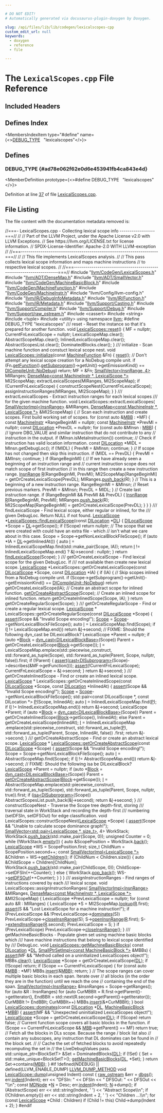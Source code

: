 ```yaml
---

# DO NOT EDIT!
# Automatically generated via docusaurus-plugin-doxygen by Doxygen.

slug: /api/files/lib/lib/codegen/lexicalscopes-cpp
custom_edit_url: null
keywords:
  - doxygen
  - reference
  - file

---
```





# The `LexicalScopes.cpp` File Reference

<DoxygenPage pluginConfig={pluginConfig}>



## Included Headers

<IncludesList>
<IncludesListItem
  filePath="llvm/CodeGen/LexicalScopes.h"
  permalink="/docs/api/files/include/include/llvm/include/llvm/codegen/lexicalscopes-h"
  isLocal="true" />
<IncludesListItem
  filePath="llvm/ADT/DenseMap.h"
  permalink="/docs/api/files/include/include/llvm/include/llvm/adt/densemap-h"
  isLocal="true" />
<IncludesListItem
  filePath="llvm/ADT/SmallVector.h"
  permalink="/docs/api/files/include/include/llvm/include/llvm/adt/smallvector-h"
  isLocal="true" />
<IncludesListItem
  filePath="llvm/CodeGen/MachineBasicBlock.h"
  permalink="/docs/api/files/include/include/llvm/include/llvm/codegen/machinebasicblock-h"
  isLocal="true" />
<IncludesListItem
  filePath="llvm/CodeGen/MachineFunction.h"
  permalink="/docs/api/files/include/include/llvm/include/llvm/codegen/machinefunction-h"
  isLocal="true" />
<IncludesListItem
  filePath="llvm/CodeGen/MachineInstr.h"
  permalink="/docs/api/files/include/include/llvm/include/llvm/codegen/machineinstr-h"
  isLocal="true" />
<IncludesListItem
  filePath="llvm/Config/llvm-config.h"
  permalink=""
  isLocal="true" />
<IncludesListItem
  filePath="llvm/IR/DebugInfoMetadata.h"
  permalink="/docs/api/files/include/include/llvm/include/llvm/ir/debuginfometadata-h"
  isLocal="true" />
<IncludesListItem
  filePath="llvm/IR/Function.h"
  permalink="/docs/api/files/include/include/llvm/include/llvm/ir/function-h"
  isLocal="true" />
<IncludesListItem
  filePath="llvm/IR/Metadata.h"
  permalink="/docs/api/files/include/include/llvm/include/llvm/ir/metadata-h"
  isLocal="true" />
<IncludesListItem
  filePath="llvm/Support/Casting.h"
  permalink="/docs/api/files/include/include/llvm/include/llvm/support/casting-h"
  isLocal="true" />
<IncludesListItem
  filePath="llvm/Support/Compiler.h"
  permalink="/docs/api/files/include/include/llvm/include/llvm/support/compiler-h"
  isLocal="true" />
<IncludesListItem
  filePath="llvm/Support/Debug.h"
  permalink="/docs/api/files/include/include/llvm/include/llvm/support/debug-h"
  isLocal="true" />
<IncludesListItem
  filePath="llvm/Support/raw_ostream.h"
  permalink="/docs/api/files/include/include/llvm/include/llvm/support/raw-ostream-h"
  isLocal="true" />
<IncludesListItem
  filePath="cassert"
  permalink=""
  isLocal="false" />
<IncludesListItem
  filePath="string"
  permalink=""
  isLocal="false" />
<IncludesListItem
  filePath="tuple"
  permalink=""
  isLocal="false" />
<IncludesListItem
  filePath="utility"
  permalink=""
  isLocal="false" />
</IncludesList>

## Defines Index

<MembersIndex>

<MembersIndexItem
  type="#define"
  name={<><a href="#ad78e062f62e0d6e453941fb4ca843e4d">DEBUG&#95;TYPE</a>&nbsp;&nbsp;&nbsp;&quot;lexicalscopes&quot;</>}>
</MembersIndexItem>

</MembersIndex>


<SectionDefinition>

## Defines

### DEBUG&#95;TYPE {#ad78e062f62e0d6e453941fb4ca843e4d}

<MemberDefinition
  prototype={<>#define DEBUG&#95;TYPE&nbsp;&nbsp;&nbsp;&quot;lexicalscopes&quot;</>}>

Definition at line <a href="#l00037">37</a> of file <a href="/docs/api/files/lib/lib/codegen/lexicalscopes-cpp">LexicalScopes.cpp</a>.
</MemberDefinition>

</SectionDefinition>

## File Listing

The file content with the documentation metadata removed is:

<ProgramListing>

<Link id="l00001" /><CodeLine lineNumber="1"><Highlight kind="comment">//===- LexicalScopes.cpp - Collecting lexical scope info ------------------===//</Highlight><Highlight kind="normal"></Highlight></CodeLine>
<Link id="l00002" /><CodeLine lineNumber="2"><Highlight kind="normal"></Highlight><Highlight kind="comment">//</Highlight><Highlight kind="normal"></Highlight></CodeLine>
<Link id="l00003" /><CodeLine lineNumber="3"><Highlight kind="normal"></Highlight><Highlight kind="comment">// Part of the LLVM Project, under the Apache License v2.0 with LLVM Exceptions.</Highlight><Highlight kind="normal"></Highlight></CodeLine>
<Link id="l00004" /><CodeLine lineNumber="4"><Highlight kind="normal"></Highlight><Highlight kind="comment">// See https://llvm.org/LICENSE.txt for license information.</Highlight><Highlight kind="normal"></Highlight></CodeLine>
<Link id="l00005" /><CodeLine lineNumber="5"><Highlight kind="normal"></Highlight><Highlight kind="comment">// SPDX-License-Identifier: Apache-2.0 WITH LLVM-exception</Highlight><Highlight kind="normal"></Highlight></CodeLine>
<Link id="l00006" /><CodeLine lineNumber="6"><Highlight kind="normal"></Highlight><Highlight kind="comment">//</Highlight><Highlight kind="normal"></Highlight></CodeLine>
<Link id="l00007" /><CodeLine lineNumber="7"><Highlight kind="normal"></Highlight><Highlight kind="comment">//===----------------------------------------------------------------------===//</Highlight><Highlight kind="normal"></Highlight></CodeLine>
<Link id="l00008" /><CodeLine lineNumber="8"><Highlight kind="normal"></Highlight><Highlight kind="comment">//</Highlight><Highlight kind="normal"></Highlight></CodeLine>
<Link id="l00009" /><CodeLine lineNumber="9"><Highlight kind="normal"></Highlight><Highlight kind="comment">// This file implements LexicalScopes analysis.</Highlight><Highlight kind="normal"></Highlight></CodeLine>
<Link id="l00010" /><CodeLine lineNumber="10"><Highlight kind="normal"></Highlight><Highlight kind="comment">//</Highlight><Highlight kind="normal"></Highlight></CodeLine>
<Link id="l00011" /><CodeLine lineNumber="11"><Highlight kind="normal"></Highlight><Highlight kind="comment">// This pass collects lexical scope information and maps machine instructions</Highlight><Highlight kind="normal"></Highlight></CodeLine>
<Link id="l00012" /><CodeLine lineNumber="12"><Highlight kind="normal"></Highlight><Highlight kind="comment">// to respective lexical scopes.</Highlight><Highlight kind="normal"></Highlight></CodeLine>
<Link id="l00013" /><CodeLine lineNumber="13"><Highlight kind="normal"></Highlight><Highlight kind="comment">//</Highlight><Highlight kind="normal"></Highlight></CodeLine>
<Link id="l00014" /><CodeLine lineNumber="14"><Highlight kind="normal"></Highlight><Highlight kind="comment">//===----------------------------------------------------------------------===//</Highlight><Highlight kind="normal"></Highlight></CodeLine>
<Link id="l00015" /><CodeLine lineNumber="15"><Highlight kind="normal"></Highlight></CodeLine>
<Link id="l00016" /><CodeLine lineNumber="16"><Highlight kind="normal"></Highlight><Highlight kind="preprocessor">#include &quot;<a href="/docs/api/files/include/include/llvm/include/llvm/codegen/lexicalscopes-h">llvm/CodeGen/LexicalScopes.h</a>&quot;</Highlight><Highlight kind="normal"></Highlight></CodeLine>
<Link id="l00017" /><CodeLine lineNumber="17"><Highlight kind="normal"></Highlight><Highlight kind="preprocessor">#include &quot;<a href="/docs/api/files/include/include/llvm/include/llvm/adt/densemap-h">llvm/ADT/DenseMap.h</a>&quot;</Highlight><Highlight kind="normal"></Highlight></CodeLine>
<Link id="l00018" /><CodeLine lineNumber="18"><Highlight kind="normal"></Highlight><Highlight kind="preprocessor">#include &quot;<a href="/docs/api/files/include/include/llvm/include/llvm/adt/smallvector-h">llvm/ADT/SmallVector.h</a>&quot;</Highlight><Highlight kind="normal"></Highlight></CodeLine>
<Link id="l00019" /><CodeLine lineNumber="19"><Highlight kind="normal"></Highlight><Highlight kind="preprocessor">#include &quot;<a href="/docs/api/files/include/include/llvm/include/llvm/codegen/machinebasicblock-h">llvm/CodeGen/MachineBasicBlock.h</a>&quot;</Highlight><Highlight kind="normal"></Highlight></CodeLine>
<Link id="l00020" /><CodeLine lineNumber="20"><Highlight kind="normal"></Highlight><Highlight kind="preprocessor">#include &quot;<a href="/docs/api/files/include/include/llvm/include/llvm/codegen/machinefunction-h">llvm/CodeGen/MachineFunction.h</a>&quot;</Highlight><Highlight kind="normal"></Highlight></CodeLine>
<Link id="l00021" /><CodeLine lineNumber="21"><Highlight kind="normal"></Highlight><Highlight kind="preprocessor">#include &quot;<a href="/docs/api/files/include/include/llvm/include/llvm/codegen/machineinstr-h">llvm/CodeGen/MachineInstr.h</a>&quot;</Highlight><Highlight kind="normal"></Highlight></CodeLine>
<Link id="l00022" /><CodeLine lineNumber="22"><Highlight kind="normal"></Highlight><Highlight kind="preprocessor">#include &quot;llvm/Config/llvm-config.h&quot;</Highlight><Highlight kind="normal"></Highlight></CodeLine>
<Link id="l00023" /><CodeLine lineNumber="23"><Highlight kind="normal"></Highlight><Highlight kind="preprocessor">#include &quot;<a href="/docs/api/files/include/include/llvm/include/llvm/ir/debuginfometadata-h">llvm/IR/DebugInfoMetadata.h</a>&quot;</Highlight><Highlight kind="normal"></Highlight></CodeLine>
<Link id="l00024" /><CodeLine lineNumber="24"><Highlight kind="normal"></Highlight><Highlight kind="preprocessor">#include &quot;<a href="/docs/api/files/include/include/llvm/include/llvm/ir/function-h">llvm/IR/Function.h</a>&quot;</Highlight><Highlight kind="normal"></Highlight></CodeLine>
<Link id="l00025" /><CodeLine lineNumber="25"><Highlight kind="normal"></Highlight><Highlight kind="preprocessor">#include &quot;<a href="/docs/api/files/include/include/llvm/include/llvm/ir/metadata-h">llvm/IR/Metadata.h</a>&quot;</Highlight><Highlight kind="normal"></Highlight></CodeLine>
<Link id="l00026" /><CodeLine lineNumber="26"><Highlight kind="normal"></Highlight><Highlight kind="preprocessor">#include &quot;<a href="/docs/api/files/include/include/llvm/include/llvm/support/casting-h">llvm/Support/Casting.h</a>&quot;</Highlight><Highlight kind="normal"></Highlight></CodeLine>
<Link id="l00027" /><CodeLine lineNumber="27"><Highlight kind="normal"></Highlight><Highlight kind="preprocessor">#include &quot;<a href="/docs/api/files/include/include/llvm/include/llvm/support/compiler-h">llvm/Support/Compiler.h</a>&quot;</Highlight><Highlight kind="normal"></Highlight></CodeLine>
<Link id="l00028" /><CodeLine lineNumber="28"><Highlight kind="normal"></Highlight><Highlight kind="preprocessor">#include &quot;<a href="/docs/api/files/include/include/llvm/include/llvm/support/debug-h">llvm/Support/Debug.h</a>&quot;</Highlight><Highlight kind="normal"></Highlight></CodeLine>
<Link id="l00029" /><CodeLine lineNumber="29"><Highlight kind="normal"></Highlight><Highlight kind="preprocessor">#include &quot;<a href="/docs/api/files/include/include/llvm/include/llvm/support/raw-ostream-h">llvm/Support/raw&#95;ostream.h</a>&quot;</Highlight><Highlight kind="normal"></Highlight></CodeLine>
<Link id="l00030" /><CodeLine lineNumber="30"><Highlight kind="normal"></Highlight><Highlight kind="preprocessor">#include &lt;cassert&gt;</Highlight><Highlight kind="normal"></Highlight></CodeLine>
<Link id="l00031" /><CodeLine lineNumber="31"><Highlight kind="normal"></Highlight><Highlight kind="preprocessor">#include &lt;string&gt;</Highlight><Highlight kind="normal"></Highlight></CodeLine>
<Link id="l00032" /><CodeLine lineNumber="32"><Highlight kind="normal"></Highlight><Highlight kind="preprocessor">#include &lt;tuple&gt;</Highlight><Highlight kind="normal"></Highlight></CodeLine>
<Link id="l00033" /><CodeLine lineNumber="33"><Highlight kind="normal"></Highlight><Highlight kind="preprocessor">#include &lt;utility&gt;</Highlight><Highlight kind="normal"></Highlight></CodeLine>
<Link id="l00034" /><CodeLine lineNumber="34"><Highlight kind="normal"></Highlight></CodeLine>
<Link id="l00035" /><CodeLine lineNumber="35"><Highlight kind="normal"></Highlight><Highlight kind="keyword">using namespace </Highlight><Highlight kind="normal"><a href="/docs/api/namespaces/llvm">llvm</a>;</Highlight></CodeLine>
<Link id="l00036" /><CodeLine lineNumber="36"><Highlight kind="normal"></Highlight></CodeLine>
<Link id="l00037" /><CodeLine lineNumber="37" lineLink="#ad78e062f62e0d6e453941fb4ca843e4d"><Highlight kind="normal"></Highlight><Highlight kind="preprocessor">#define DEBUG&#95;TYPE &quot;lexicalscopes&quot;</Highlight><Highlight kind="normal"></Highlight></CodeLine>
<Link id="l00038" /><CodeLine lineNumber="38"><Highlight kind="normal"></Highlight><Highlight kind="comment"></Highlight></CodeLine>
<Link id="l00039" /><CodeLine lineNumber="39"><Highlight kind="comment">/// reset - Reset the instance so that it&#39;s prepared for another function.</Highlight><Highlight kind="normal"></Highlight></CodeLine>
<Link id="l00040" /><CodeLine lineNumber="40" lineLink="/docs/api/classes/llvm/lexicalscopes/#a1decd7f30d5c97d10091c1991911d577"><Highlight kind="normal"></Highlight><Highlight kind="keywordtype">void</Highlight><Highlight kind="normal"> <a href="/docs/api/classes/llvm/lexicalscopes/#a1decd7f30d5c97d10091c1991911d577">LexicalScopes::reset</a>() &#123;</Highlight></CodeLine>
<Link id="l00041" /><CodeLine lineNumber="41"><Highlight kind="normal">  MF = </Highlight><Highlight kind="keyword">nullptr</Highlight><Highlight kind="normal">;</Highlight></CodeLine>
<Link id="l00042" /><CodeLine lineNumber="42"><Highlight kind="normal">  CurrentFnLexicalScope = </Highlight><Highlight kind="keyword">nullptr</Highlight><Highlight kind="normal">;</Highlight></CodeLine>
<Link id="l00043" /><CodeLine lineNumber="43"><Highlight kind="normal">  LexicalScopeMap.clear();</Highlight></CodeLine>
<Link id="l00044" /><CodeLine lineNumber="44"><Highlight kind="normal">  AbstractScopeMap.clear();</Highlight></CodeLine>
<Link id="l00045" /><CodeLine lineNumber="45"><Highlight kind="normal">  InlinedLexicalScopeMap.clear();</Highlight></CodeLine>
<Link id="l00046" /><CodeLine lineNumber="46"><Highlight kind="normal">  AbstractScopesList.clear();</Highlight></CodeLine>
<Link id="l00047" /><CodeLine lineNumber="47"><Highlight kind="normal">  DominatedBlocks.clear();</Highlight></CodeLine>
<Link id="l00048" /><CodeLine lineNumber="48"><Highlight kind="normal">&#125;</Highlight></CodeLine>
<Link id="l00049" /><CodeLine lineNumber="49"><Highlight kind="normal"></Highlight><Highlight kind="comment"></Highlight></CodeLine>
<Link id="l00050" /><CodeLine lineNumber="50"><Highlight kind="comment">/// initialize - Scan machine function and constuct lexical scope nest.</Highlight><Highlight kind="normal"></Highlight></CodeLine>
<Link id="l00051" /><CodeLine lineNumber="51" lineLink="/docs/api/classes/llvm/lexicalscopes/#a3134ce614dc1b5fc41522648d24ff7cb"><Highlight kind="normal"></Highlight><Highlight kind="keywordtype">void</Highlight><Highlight kind="normal"> <a href="/docs/api/classes/llvm/lexicalscopes/#a3134ce614dc1b5fc41522648d24ff7cb">LexicalScopes::initialize</a>(</Highlight><Highlight kind="keyword">const</Highlight><Highlight kind="normal"> <a href="/docs/api/classes/llvm/machinefunction">MachineFunction</a> &amp;Fn) &#123;</Highlight></CodeLine>
<Link id="l00052" /><CodeLine lineNumber="52"><Highlight kind="normal">  <a href="/docs/api/classes/llvm/lexicalscopes/#a1decd7f30d5c97d10091c1991911d577">reset</a>();</Highlight></CodeLine>
<Link id="l00053" /><CodeLine lineNumber="53"><Highlight kind="normal">  </Highlight><Highlight kind="comment">// Don&#39;t attempt any lexical scope creation for a NoDebug compile unit.</Highlight><Highlight kind="normal"></Highlight></CodeLine>
<Link id="l00054" /><CodeLine lineNumber="54"><Highlight kind="normal">  </Highlight><Highlight kind="keywordflow">if</Highlight><Highlight kind="normal"> (Fn.<a href="/docs/api/classes/llvm/machinefunction/#a977ddce262de45c645be23d951066351">getFunction</a>().<a href="/docs/api/classes/llvm/function/#a4d834f9897d15e3a6349063b5d637cd8">getSubprogram</a>()-&gt;getUnit()-&gt;getEmissionKind() ==</Highlight></CodeLine>
<Link id="l00055" /><CodeLine lineNumber="55"><Highlight kind="normal">      <a href="/docs/api/classes/llvm/dicompileunit/#abbc2b566b9aa870d5b7131017b7ba66dadb74da0a389a2704e8e01c66ace2913e">DICompileUnit::NoDebug</a>)</Highlight></CodeLine>
<Link id="l00056" /><CodeLine lineNumber="56"><Highlight kind="normal">    </Highlight><Highlight kind="keywordflow">return</Highlight><Highlight kind="normal">;</Highlight></CodeLine>
<Link id="l00057" /><CodeLine lineNumber="57"><Highlight kind="normal">  MF = &amp;Fn;</Highlight></CodeLine>
<Link id="l00058" /><CodeLine lineNumber="58"><Highlight kind="normal">  <a href="/docs/api/classes/llvm/smallvector">SmallVector&lt;InsnRange, 4&gt;</a> MIRanges;</Highlight></CodeLine>
<Link id="l00059" /><CodeLine lineNumber="59"><Highlight kind="normal">  <a href="/docs/api/classes/llvm/densemap">DenseMap&lt;const MachineInstr &#42;, LexicalScope &#42;&gt;</a> MI2ScopeMap;</Highlight></CodeLine>
<Link id="l00060" /><CodeLine lineNumber="60"><Highlight kind="normal">  extractLexicalScopes(MIRanges, MI2ScopeMap);</Highlight></CodeLine>
<Link id="l00061" /><CodeLine lineNumber="61"><Highlight kind="normal">  </Highlight><Highlight kind="keywordflow">if</Highlight><Highlight kind="normal"> (CurrentFnLexicalScope) &#123;</Highlight></CodeLine>
<Link id="l00062" /><CodeLine lineNumber="62"><Highlight kind="normal">    constructScopeNest(CurrentFnLexicalScope);</Highlight></CodeLine>
<Link id="l00063" /><CodeLine lineNumber="63"><Highlight kind="normal">    assignInstructionRanges(MIRanges, MI2ScopeMap);</Highlight></CodeLine>
<Link id="l00064" /><CodeLine lineNumber="64"><Highlight kind="normal">  &#125;</Highlight></CodeLine>
<Link id="l00065" /><CodeLine lineNumber="65"><Highlight kind="normal">&#125;</Highlight></CodeLine>
<Link id="l00066" /><CodeLine lineNumber="66"><Highlight kind="normal"></Highlight><Highlight kind="comment"></Highlight></CodeLine>
<Link id="l00067" /><CodeLine lineNumber="67"><Highlight kind="comment">/// extractLexicalScopes - Extract instruction ranges for each lexical scopes</Highlight></CodeLine>
<Link id="l00068" /><CodeLine lineNumber="68"><Highlight kind="comment">/// for the given machine function.</Highlight><Highlight kind="normal"></Highlight></CodeLine>
<Link id="l00069" /><CodeLine lineNumber="69"><Highlight kind="normal"></Highlight><Highlight kind="keywordtype">void</Highlight><Highlight kind="normal"> LexicalScopes::extractLexicalScopes(</Highlight></CodeLine>
<Link id="l00070" /><CodeLine lineNumber="70"><Highlight kind="normal">    <a href="/docs/api/classes/llvm/smallvectorimpl">SmallVectorImpl&lt;InsnRange&gt;</a> &amp;MIRanges,</Highlight></CodeLine>
<Link id="l00071" /><CodeLine lineNumber="71"><Highlight kind="normal">    <a href="/docs/api/classes/llvm/densemap">DenseMap&lt;const MachineInstr &#42;, LexicalScope &#42;&gt;</a> &amp;MI2ScopeMap) &#123;</Highlight></CodeLine>
<Link id="l00072" /><CodeLine lineNumber="72"><Highlight kind="normal">  </Highlight><Highlight kind="comment">// Scan each instruction and create scopes. First build working set of scopes.</Highlight><Highlight kind="normal"></Highlight></CodeLine>
<Link id="l00073" /><CodeLine lineNumber="73"><Highlight kind="normal">  </Highlight><Highlight kind="keywordflow">for</Highlight><Highlight kind="normal"> (</Highlight><Highlight kind="keyword">const</Highlight><Highlight kind="normal"> </Highlight><Highlight kind="keyword">auto</Highlight><Highlight kind="normal"> &amp;<a href="/docs/api/files/lib/lib/target/lib/target/arm/armslshardening-cpp/#a5958512eae2979bd2eb383977996a600">MBB</a> : &#42;MF) &#123;</Highlight></CodeLine>
<Link id="l00074" /><CodeLine lineNumber="74"><Highlight kind="normal">    </Highlight><Highlight kind="keyword">const</Highlight><Highlight kind="normal"> <a href="/docs/api/classes/llvm/machineinstr">MachineInstr</a> &#42;RangeBeginMI = </Highlight><Highlight kind="keyword">nullptr</Highlight><Highlight kind="normal">;</Highlight></CodeLine>
<Link id="l00075" /><CodeLine lineNumber="75"><Highlight kind="normal">    </Highlight><Highlight kind="keyword">const</Highlight><Highlight kind="normal"> <a href="/docs/api/classes/llvm/machineinstr">MachineInstr</a> &#42;PrevMI = </Highlight><Highlight kind="keyword">nullptr</Highlight><Highlight kind="normal">;</Highlight></CodeLine>
<Link id="l00076" /><CodeLine lineNumber="76"><Highlight kind="normal">    </Highlight><Highlight kind="keyword">const</Highlight><Highlight kind="normal"> <a href="/docs/api/classes/llvm/dilocation">DILocation</a> &#42;PrevDL = </Highlight><Highlight kind="keyword">nullptr</Highlight><Highlight kind="normal">;</Highlight></CodeLine>
<Link id="l00077" /><CodeLine lineNumber="77"><Highlight kind="normal">    </Highlight><Highlight kind="keywordflow">for</Highlight><Highlight kind="normal"> (</Highlight><Highlight kind="keyword">const</Highlight><Highlight kind="normal"> </Highlight><Highlight kind="keyword">auto</Highlight><Highlight kind="normal"> &amp;MInsn : <a href="/docs/api/files/lib/lib/target/lib/target/arm/armslshardening-cpp/#a5958512eae2979bd2eb383977996a600">MBB</a>) &#123;</Highlight></CodeLine>
<Link id="l00078" /><CodeLine lineNumber="78"><Highlight kind="normal">      </Highlight><Highlight kind="comment">// Ignore DBG&#95;VALUE and similar instruction that do not contribute to any</Highlight><Highlight kind="normal"></Highlight></CodeLine>
<Link id="l00079" /><CodeLine lineNumber="79"><Highlight kind="normal">      </Highlight><Highlight kind="comment">// instruction in the output.</Highlight><Highlight kind="normal"></Highlight></CodeLine>
<Link id="l00080" /><CodeLine lineNumber="80"><Highlight kind="normal">      </Highlight><Highlight kind="keywordflow">if</Highlight><Highlight kind="normal"> (MInsn.isMetaInstruction())</Highlight></CodeLine>
<Link id="l00081" /><CodeLine lineNumber="81"><Highlight kind="normal">        </Highlight><Highlight kind="keywordflow">continue</Highlight><Highlight kind="normal">;</Highlight></CodeLine>
<Link id="l00082" /><CodeLine lineNumber="82"><Highlight kind="normal"></Highlight></CodeLine>
<Link id="l00083" /><CodeLine lineNumber="83"><Highlight kind="normal">      </Highlight><Highlight kind="comment">// Check if instruction has valid location information.</Highlight><Highlight kind="normal"></Highlight></CodeLine>
<Link id="l00084" /><CodeLine lineNumber="84"><Highlight kind="normal">      </Highlight><Highlight kind="keyword">const</Highlight><Highlight kind="normal"> <a href="/docs/api/classes/llvm/dilocation">DILocation</a> &#42;MIDL = MInsn.getDebugLoc();</Highlight></CodeLine>
<Link id="l00085" /><CodeLine lineNumber="85"><Highlight kind="normal">      </Highlight><Highlight kind="keywordflow">if</Highlight><Highlight kind="normal"> (!MIDL) &#123;</Highlight></CodeLine>
<Link id="l00086" /><CodeLine lineNumber="86"><Highlight kind="normal">        PrevMI = &amp;MInsn;</Highlight></CodeLine>
<Link id="l00087" /><CodeLine lineNumber="87"><Highlight kind="normal">        </Highlight><Highlight kind="keywordflow">continue</Highlight><Highlight kind="normal">;</Highlight></CodeLine>
<Link id="l00088" /><CodeLine lineNumber="88"><Highlight kind="normal">      &#125;</Highlight></CodeLine>
<Link id="l00089" /><CodeLine lineNumber="89"><Highlight kind="normal"></Highlight></CodeLine>
<Link id="l00090" /><CodeLine lineNumber="90"><Highlight kind="normal">      </Highlight><Highlight kind="comment">// If scope has not changed then skip this instruction.</Highlight><Highlight kind="normal"></Highlight></CodeLine>
<Link id="l00091" /><CodeLine lineNumber="91"><Highlight kind="normal">      </Highlight><Highlight kind="keywordflow">if</Highlight><Highlight kind="normal"> (MIDL == PrevDL) &#123;</Highlight></CodeLine>
<Link id="l00092" /><CodeLine lineNumber="92"><Highlight kind="normal">        PrevMI = &amp;MInsn;</Highlight></CodeLine>
<Link id="l00093" /><CodeLine lineNumber="93"><Highlight kind="normal">        </Highlight><Highlight kind="keywordflow">continue</Highlight><Highlight kind="normal">;</Highlight></CodeLine>
<Link id="l00094" /><CodeLine lineNumber="94"><Highlight kind="normal">      &#125;</Highlight></CodeLine>
<Link id="l00095" /><CodeLine lineNumber="95"><Highlight kind="normal"></Highlight></CodeLine>
<Link id="l00096" /><CodeLine lineNumber="96"><Highlight kind="normal">      </Highlight><Highlight kind="keywordflow">if</Highlight><Highlight kind="normal"> (RangeBeginMI) &#123;</Highlight></CodeLine>
<Link id="l00097" /><CodeLine lineNumber="97"><Highlight kind="normal">        </Highlight><Highlight kind="comment">// If we have already seen a beginning of an instruction range and</Highlight><Highlight kind="normal"></Highlight></CodeLine>
<Link id="l00098" /><CodeLine lineNumber="98"><Highlight kind="normal">        </Highlight><Highlight kind="comment">// current instruction scope does not match scope of first instruction</Highlight><Highlight kind="normal"></Highlight></CodeLine>
<Link id="l00099" /><CodeLine lineNumber="99"><Highlight kind="normal">        </Highlight><Highlight kind="comment">// in this range then create a new instruction range.</Highlight><Highlight kind="normal"></Highlight></CodeLine>
<Link id="l00100" /><CodeLine lineNumber="100"><Highlight kind="normal">        <a href="/docs/api/namespaces/llvm/#a50e4c9f81d1b75e9f5706df4cdb3c489">InsnRange</a> <a href="/docs/api/namespaces/llvm/riscvfencefield/#a147be9e9780c1e33363ea572d4c7b25fa1835091d83e0e052cd1a32c99b2be731">R</a>(RangeBeginMI, PrevMI);</Highlight></CodeLine>
<Link id="l00101" /><CodeLine lineNumber="101"><Highlight kind="normal">        MI2ScopeMap&#91;RangeBeginMI&#93; = getOrCreateLexicalScope(PrevDL);</Highlight></CodeLine>
<Link id="l00102" /><CodeLine lineNumber="102"><Highlight kind="normal">        MIRanges.<a href="/docs/api/classes/llvm/smallvectortemplatebase/#af42bfbc067df27c19ee2fc859df58799">push&#95;back</a>(R);</Highlight></CodeLine>
<Link id="l00103" /><CodeLine lineNumber="103"><Highlight kind="normal">      &#125;</Highlight></CodeLine>
<Link id="l00104" /><CodeLine lineNumber="104"><Highlight kind="normal"></Highlight></CodeLine>
<Link id="l00105" /><CodeLine lineNumber="105"><Highlight kind="normal">      </Highlight><Highlight kind="comment">// This is a beginning of a new instruction range.</Highlight><Highlight kind="normal"></Highlight></CodeLine>
<Link id="l00106" /><CodeLine lineNumber="106"><Highlight kind="normal">      RangeBeginMI = &amp;MInsn;</Highlight></CodeLine>
<Link id="l00107" /><CodeLine lineNumber="107"><Highlight kind="normal"></Highlight></CodeLine>
<Link id="l00108" /><CodeLine lineNumber="108"><Highlight kind="normal">      </Highlight><Highlight kind="comment">// Reset previous markers.</Highlight><Highlight kind="normal"></Highlight></CodeLine>
<Link id="l00109" /><CodeLine lineNumber="109"><Highlight kind="normal">      PrevMI = &amp;MInsn;</Highlight></CodeLine>
<Link id="l00110" /><CodeLine lineNumber="110"><Highlight kind="normal">      PrevDL = MIDL;</Highlight></CodeLine>
<Link id="l00111" /><CodeLine lineNumber="111"><Highlight kind="normal">    &#125;</Highlight></CodeLine>
<Link id="l00112" /><CodeLine lineNumber="112"><Highlight kind="normal"></Highlight></CodeLine>
<Link id="l00113" /><CodeLine lineNumber="113"><Highlight kind="normal">    </Highlight><Highlight kind="comment">// Create last instruction range.</Highlight><Highlight kind="normal"></Highlight></CodeLine>
<Link id="l00114" /><CodeLine lineNumber="114"><Highlight kind="normal">    </Highlight><Highlight kind="keywordflow">if</Highlight><Highlight kind="normal"> (RangeBeginMI &amp;&amp; PrevMI &amp;&amp; PrevDL) &#123;</Highlight></CodeLine>
<Link id="l00115" /><CodeLine lineNumber="115"><Highlight kind="normal">      <a href="/docs/api/namespaces/llvm/#a50e4c9f81d1b75e9f5706df4cdb3c489">InsnRange</a> <a href="/docs/api/namespaces/llvm/riscvfencefield/#a147be9e9780c1e33363ea572d4c7b25fa1835091d83e0e052cd1a32c99b2be731">R</a>(RangeBeginMI, PrevMI);</Highlight></CodeLine>
<Link id="l00116" /><CodeLine lineNumber="116"><Highlight kind="normal">      MIRanges.<a href="/docs/api/classes/llvm/smallvectortemplatebase/#af42bfbc067df27c19ee2fc859df58799">push&#95;back</a>(R);</Highlight></CodeLine>
<Link id="l00117" /><CodeLine lineNumber="117"><Highlight kind="normal">      MI2ScopeMap&#91;RangeBeginMI&#93; = getOrCreateLexicalScope(PrevDL);</Highlight></CodeLine>
<Link id="l00118" /><CodeLine lineNumber="118"><Highlight kind="normal">    &#125;</Highlight></CodeLine>
<Link id="l00119" /><CodeLine lineNumber="119"><Highlight kind="normal">  &#125;</Highlight></CodeLine>
<Link id="l00120" /><CodeLine lineNumber="120"><Highlight kind="normal">&#125;</Highlight></CodeLine>
<Link id="l00121" /><CodeLine lineNumber="121"><Highlight kind="normal"></Highlight><Highlight kind="comment"></Highlight></CodeLine>
<Link id="l00122" /><CodeLine lineNumber="122"><Highlight kind="comment">/// findLexicalScope - Find lexical scope, either regular or inlined, for the</Highlight></CodeLine>
<Link id="l00123" /><CodeLine lineNumber="123"><Highlight kind="comment">/// given DebugLoc. Return NULL if not found.</Highlight><Highlight kind="normal"></Highlight></CodeLine>
<Link id="l00124" /><CodeLine lineNumber="124" lineLink="/docs/api/classes/llvm/lexicalscopes/#a3245044b58379359df4673c0ed9308b0"><Highlight kind="normal"><a href="/docs/api/classes/llvm/lexicalscope">LexicalScope</a> &#42;<a href="/docs/api/classes/llvm/lexicalscopes/#a3245044b58379359df4673c0ed9308b0">LexicalScopes::findLexicalScope</a>(</Highlight><Highlight kind="keyword">const</Highlight><Highlight kind="normal"> <a href="/docs/api/classes/llvm/dilocation">DILocation</a> &#42;<a href="/docs/api/files/lib/lib/target/lib/target/arm/armslshardening-cpp/#ad467c4ab9119043f9b7750ab986be61a">DL</a>) &#123;</Highlight></CodeLine>
<Link id="l00125" /><CodeLine lineNumber="125"><Highlight kind="normal">  <a href="/docs/api/classes/llvm/dilocalscope">DILocalScope</a> &#42;Scope = <a href="/docs/api/files/lib/lib/target/lib/target/arm/armslshardening-cpp/#ad467c4ab9119043f9b7750ab986be61a">DL</a>-&gt;getScope();</Highlight></CodeLine>
<Link id="l00126" /><CodeLine lineNumber="126"><Highlight kind="normal">  </Highlight><Highlight kind="keywordflow">if</Highlight><Highlight kind="normal"> (!Scope)</Highlight></CodeLine>
<Link id="l00127" /><CodeLine lineNumber="127"><Highlight kind="normal">    </Highlight><Highlight kind="keywordflow">return</Highlight><Highlight kind="normal"> </Highlight><Highlight kind="keyword">nullptr</Highlight><Highlight kind="normal">;</Highlight></CodeLine>
<Link id="l00128" /><CodeLine lineNumber="128"><Highlight kind="normal"></Highlight></CodeLine>
<Link id="l00129" /><CodeLine lineNumber="129"><Highlight kind="normal">  </Highlight><Highlight kind="comment">// The scope that we were created with could have an extra file - which</Highlight><Highlight kind="normal"></Highlight></CodeLine>
<Link id="l00130" /><CodeLine lineNumber="130"><Highlight kind="normal">  </Highlight><Highlight kind="comment">// isn&#39;t what we care about in this case.</Highlight><Highlight kind="normal"></Highlight></CodeLine>
<Link id="l00131" /><CodeLine lineNumber="131"><Highlight kind="normal">  Scope = Scope-&gt;getNonLexicalBlockFileScope();</Highlight></CodeLine>
<Link id="l00132" /><CodeLine lineNumber="132"><Highlight kind="normal"></Highlight></CodeLine>
<Link id="l00133" /><CodeLine lineNumber="133"><Highlight kind="normal">  </Highlight><Highlight kind="keywordflow">if</Highlight><Highlight kind="normal"> (</Highlight><Highlight kind="keyword">auto</Highlight><Highlight kind="normal"> &#42;IA = <a href="/docs/api/files/lib/lib/target/lib/target/arm/armslshardening-cpp/#ad467c4ab9119043f9b7750ab986be61a">DL</a>-&gt;getInlinedAt()) &#123;</Highlight></CodeLine>
<Link id="l00134" /><CodeLine lineNumber="134"><Highlight kind="normal">    </Highlight><Highlight kind="keyword">auto</Highlight><Highlight kind="normal"> <a href="/docs/api/files/lib/lib/support/md5-cpp/#ac0eafdc9ee161b71e7af98af736952fd">I</a> = InlinedLexicalScopeMap.find(std::make&#95;pair(Scope, IA));</Highlight></CodeLine>
<Link id="l00135" /><CodeLine lineNumber="135"><Highlight kind="normal">    </Highlight><Highlight kind="keywordflow">return</Highlight><Highlight kind="normal"> <a href="/docs/api/files/lib/lib/support/md5-cpp/#ac0eafdc9ee161b71e7af98af736952fd">I</a> != InlinedLexicalScopeMap.end() ? &amp;<a href="/docs/api/files/lib/lib/support/md5-cpp/#ac0eafdc9ee161b71e7af98af736952fd">I</a>-&gt;second : </Highlight><Highlight kind="keyword">nullptr</Highlight><Highlight kind="normal">;</Highlight></CodeLine>
<Link id="l00136" /><CodeLine lineNumber="136"><Highlight kind="normal">  &#125;</Highlight></CodeLine>
<Link id="l00137" /><CodeLine lineNumber="137"><Highlight kind="normal">  </Highlight><Highlight kind="keywordflow">return</Highlight><Highlight kind="normal"> <a href="/docs/api/classes/llvm/lexicalscopes/#a3245044b58379359df4673c0ed9308b0">findLexicalScope</a>(Scope);</Highlight></CodeLine>
<Link id="l00138" /><CodeLine lineNumber="138"><Highlight kind="normal">&#125;</Highlight></CodeLine>
<Link id="l00139" /><CodeLine lineNumber="139"><Highlight kind="normal"></Highlight><Highlight kind="comment"></Highlight></CodeLine>
<Link id="l00140" /><CodeLine lineNumber="140"><Highlight kind="comment">/// getOrCreateLexicalScope - Find lexical scope for the given DebugLoc. If</Highlight></CodeLine>
<Link id="l00141" /><CodeLine lineNumber="141"><Highlight kind="comment">/// not available then create new lexical scope.</Highlight><Highlight kind="normal"></Highlight></CodeLine>
<Link id="l00142" /><CodeLine lineNumber="142"><Highlight kind="normal"><a href="/docs/api/classes/llvm/lexicalscope">LexicalScope</a> &#42;LexicalScopes::getOrCreateLexicalScope(</Highlight><Highlight kind="keyword">const</Highlight><Highlight kind="normal"> <a href="/docs/api/classes/llvm/dilocalscope">DILocalScope</a> &#42;Scope,</Highlight></CodeLine>
<Link id="l00143" /><CodeLine lineNumber="143"><Highlight kind="normal">                                                     </Highlight><Highlight kind="keyword">const</Highlight><Highlight kind="normal"> <a href="/docs/api/classes/llvm/dilocation">DILocation</a> &#42;IA) &#123;</Highlight></CodeLine>
<Link id="l00144" /><CodeLine lineNumber="144"><Highlight kind="normal">  </Highlight><Highlight kind="keywordflow">if</Highlight><Highlight kind="normal"> (IA) &#123;</Highlight></CodeLine>
<Link id="l00145" /><CodeLine lineNumber="145"><Highlight kind="normal">    </Highlight><Highlight kind="comment">// Skip scopes inlined from a NoDebug compile unit.</Highlight><Highlight kind="normal"></Highlight></CodeLine>
<Link id="l00146" /><CodeLine lineNumber="146"><Highlight kind="normal">    </Highlight><Highlight kind="keywordflow">if</Highlight><Highlight kind="normal"> (Scope-&gt;getSubprogram()-&gt;getUnit()-&gt;getEmissionKind() ==</Highlight></CodeLine>
<Link id="l00147" /><CodeLine lineNumber="147"><Highlight kind="normal">        <a href="/docs/api/classes/llvm/dicompileunit/#abbc2b566b9aa870d5b7131017b7ba66dadb74da0a389a2704e8e01c66ace2913e">DICompileUnit::NoDebug</a>)</Highlight></CodeLine>
<Link id="l00148" /><CodeLine lineNumber="148"><Highlight kind="normal">      </Highlight><Highlight kind="keywordflow">return</Highlight><Highlight kind="normal"> getOrCreateLexicalScope(IA);</Highlight></CodeLine>
<Link id="l00149" /><CodeLine lineNumber="149"><Highlight kind="normal">    </Highlight><Highlight kind="comment">// Create an abstract scope for inlined function.</Highlight><Highlight kind="normal"></Highlight></CodeLine>
<Link id="l00150" /><CodeLine lineNumber="150"><Highlight kind="normal">    <a href="/docs/api/classes/llvm/lexicalscopes/#a2530cf6b1cfff7baf9db14941cef749a">getOrCreateAbstractScope</a>(Scope);</Highlight></CodeLine>
<Link id="l00151" /><CodeLine lineNumber="151"><Highlight kind="normal">    </Highlight><Highlight kind="comment">// Create an inlined scope for inlined function.</Highlight><Highlight kind="normal"></Highlight></CodeLine>
<Link id="l00152" /><CodeLine lineNumber="152"><Highlight kind="normal">    </Highlight><Highlight kind="keywordflow">return</Highlight><Highlight kind="normal"> getOrCreateInlinedScope(Scope, IA);</Highlight></CodeLine>
<Link id="l00153" /><CodeLine lineNumber="153"><Highlight kind="normal">  &#125;</Highlight></CodeLine>
<Link id="l00154" /><CodeLine lineNumber="154"><Highlight kind="normal"></Highlight></CodeLine>
<Link id="l00155" /><CodeLine lineNumber="155"><Highlight kind="normal">  </Highlight><Highlight kind="keywordflow">return</Highlight><Highlight kind="normal"> getOrCreateRegularScope(Scope);</Highlight></CodeLine>
<Link id="l00156" /><CodeLine lineNumber="156"><Highlight kind="normal">&#125;</Highlight></CodeLine>
<Link id="l00157" /><CodeLine lineNumber="157"><Highlight kind="normal"></Highlight><Highlight kind="comment"></Highlight></CodeLine>
<Link id="l00158" /><CodeLine lineNumber="158"><Highlight kind="comment">/// getOrCreateRegularScope - Find or create a regular lexical scope.</Highlight><Highlight kind="normal"></Highlight></CodeLine>
<Link id="l00159" /><CodeLine lineNumber="159"><Highlight kind="normal"><a href="/docs/api/classes/llvm/lexicalscope">LexicalScope</a> &#42;</Highlight></CodeLine>
<Link id="l00160" /><CodeLine lineNumber="160"><Highlight kind="normal">LexicalScopes::getOrCreateRegularScope(</Highlight><Highlight kind="keyword">const</Highlight><Highlight kind="normal"> <a href="/docs/api/classes/llvm/dilocalscope">DILocalScope</a> &#42;Scope) &#123;</Highlight></CodeLine>
<Link id="l00161" /><CodeLine lineNumber="161"><Highlight kind="normal">  <a href="/docs/api/files/lib/lib/target/lib/target/amdgpu/silowercontrolflow-cpp/#a4868c5d81c5ccc98c47aeab6244346a0">assert</a>(Scope &amp;&amp; </Highlight><Highlight kind="stringliteral">&quot;Invalid Scope encoding!&quot;</Highlight><Highlight kind="normal">);</Highlight></CodeLine>
<Link id="l00162" /><CodeLine lineNumber="162"><Highlight kind="normal">  <a href="/docs/api/namespaces/llvm/jitlink/#adb322dc6826cf005531ccfdf666260fd">Scope</a> = <a href="/docs/api/namespaces/llvm/jitlink/#adb322dc6826cf005531ccfdf666260fd">Scope</a>-&gt;getNonLexicalBlockFileScope();</Highlight></CodeLine>
<Link id="l00163" /><CodeLine lineNumber="163"><Highlight kind="normal"></Highlight></CodeLine>
<Link id="l00164" /><CodeLine lineNumber="164"><Highlight kind="normal">  </Highlight><Highlight kind="keyword">auto</Highlight><Highlight kind="normal"> <a href="/docs/api/files/lib/lib/support/md5-cpp/#ac0eafdc9ee161b71e7af98af736952fd">I</a> = LexicalScopeMap.find(Scope);</Highlight></CodeLine>
<Link id="l00165" /><CodeLine lineNumber="165"><Highlight kind="normal">  </Highlight><Highlight kind="keywordflow">if</Highlight><Highlight kind="normal"> (<a href="/docs/api/files/lib/lib/support/md5-cpp/#ac0eafdc9ee161b71e7af98af736952fd">I</a> != LexicalScopeMap.end())</Highlight></CodeLine>
<Link id="l00166" /><CodeLine lineNumber="166"><Highlight kind="normal">    </Highlight><Highlight kind="keywordflow">return</Highlight><Highlight kind="normal"> &amp;<a href="/docs/api/files/lib/lib/support/md5-cpp/#ac0eafdc9ee161b71e7af98af736952fd">I</a>-&gt;second;</Highlight></CodeLine>
<Link id="l00167" /><CodeLine lineNumber="167"><Highlight kind="normal"></Highlight></CodeLine>
<Link id="l00168" /><CodeLine lineNumber="168"><Highlight kind="normal">  </Highlight><Highlight kind="comment">// FIXME: Should the following dyn&#95;cast be DILexicalBlock?</Highlight><Highlight kind="normal"></Highlight></CodeLine>
<Link id="l00169" /><CodeLine lineNumber="169"><Highlight kind="normal">  LexicalScope &#42;Parent = </Highlight><Highlight kind="keyword">nullptr</Highlight><Highlight kind="normal">;</Highlight></CodeLine>
<Link id="l00170" /><CodeLine lineNumber="170"><Highlight kind="normal">  </Highlight><Highlight kind="keywordflow">if</Highlight><Highlight kind="normal"> (</Highlight><Highlight kind="keyword">auto</Highlight><Highlight kind="normal"> &#42;<a href="/docs/api/namespaces/llvm/#a0e00fad9c34de40b1e31f3aa6f8e024cae1e4c8c9ccd9fc39c391da4bcd093fb2">Block</a> = <a href="/docs/api/namespaces/llvm/#a22eeee01734061ac1b31ccd994c49eef">dyn&#95;cast&lt;DILexicalBlockBase&gt;</a>(Scope))</Highlight></CodeLine>
<Link id="l00171" /><CodeLine lineNumber="171"><Highlight kind="normal">    Parent = getOrCreateLexicalScope(<a href="/docs/api/namespaces/llvm/#a0e00fad9c34de40b1e31f3aa6f8e024cae1e4c8c9ccd9fc39c391da4bcd093fb2">Block</a>-&gt;getScope());</Highlight></CodeLine>
<Link id="l00172" /><CodeLine lineNumber="172"><Highlight kind="normal">  <a href="/docs/api/files/lib/lib/support/md5-cpp/#ac0eafdc9ee161b71e7af98af736952fd">I</a> = LexicalScopeMap.emplace(std::piecewise&#95;construct,</Highlight></CodeLine>
<Link id="l00173" /><CodeLine lineNumber="173"><Highlight kind="normal">                              std::forward&#95;as&#95;tuple(Scope),</Highlight></CodeLine>
<Link id="l00174" /><CodeLine lineNumber="174"><Highlight kind="normal">                              std::forward&#95;as&#95;tuple(Parent, Scope, </Highlight><Highlight kind="keyword">nullptr</Highlight><Highlight kind="normal">,</Highlight></CodeLine>
<Link id="l00175" /><CodeLine lineNumber="175"><Highlight kind="normal">                                                    </Highlight><Highlight kind="keyword">false</Highlight><Highlight kind="normal">)).first;</Highlight></CodeLine>
<Link id="l00176" /><CodeLine lineNumber="176"><Highlight kind="normal"></Highlight></CodeLine>
<Link id="l00177" /><CodeLine lineNumber="177"><Highlight kind="normal">  </Highlight><Highlight kind="keywordflow">if</Highlight><Highlight kind="normal"> (!Parent) &#123;</Highlight></CodeLine>
<Link id="l00178" /><CodeLine lineNumber="178"><Highlight kind="normal">    <a href="/docs/api/files/lib/lib/target/lib/target/amdgpu/silowercontrolflow-cpp/#a4868c5d81c5ccc98c47aeab6244346a0">assert</a>(<a href="/docs/api/namespaces/llvm/#ac4fc845f5ed92de63cd4474f128f5fc5">cast&lt;DISubprogram&gt;</a>(Scope)-&gt;describes(&amp;MF-&gt;getFunction()));</Highlight></CodeLine>
<Link id="l00179" /><CodeLine lineNumber="179"><Highlight kind="normal">    <a href="/docs/api/files/lib/lib/target/lib/target/amdgpu/silowercontrolflow-cpp/#a4868c5d81c5ccc98c47aeab6244346a0">assert</a>(!CurrentFnLexicalScope);</Highlight></CodeLine>
<Link id="l00180" /><CodeLine lineNumber="180"><Highlight kind="normal">    CurrentFnLexicalScope = &amp;<a href="/docs/api/files/lib/lib/support/md5-cpp/#ac0eafdc9ee161b71e7af98af736952fd">I</a>-&gt;second;</Highlight></CodeLine>
<Link id="l00181" /><CodeLine lineNumber="181"><Highlight kind="normal">  &#125;</Highlight></CodeLine>
<Link id="l00182" /><CodeLine lineNumber="182"><Highlight kind="normal"></Highlight></CodeLine>
<Link id="l00183" /><CodeLine lineNumber="183"><Highlight kind="normal">  </Highlight><Highlight kind="keywordflow">return</Highlight><Highlight kind="normal"> &amp;<a href="/docs/api/files/lib/lib/support/md5-cpp/#ac0eafdc9ee161b71e7af98af736952fd">I</a>-&gt;second;</Highlight></CodeLine>
<Link id="l00184" /><CodeLine lineNumber="184"><Highlight kind="normal">&#125;</Highlight></CodeLine>
<Link id="l00185" /><CodeLine lineNumber="185"><Highlight kind="normal"></Highlight><Highlight kind="comment"></Highlight></CodeLine>
<Link id="l00186" /><CodeLine lineNumber="186"><Highlight kind="comment">/// getOrCreateInlinedScope - Find or create an inlined lexical scope.</Highlight><Highlight kind="normal"></Highlight></CodeLine>
<Link id="l00187" /><CodeLine lineNumber="187"><Highlight kind="normal"><a href="/docs/api/classes/llvm/lexicalscope">LexicalScope</a> &#42;</Highlight></CodeLine>
<Link id="l00188" /><CodeLine lineNumber="188"><Highlight kind="normal">LexicalScopes::getOrCreateInlinedScope(</Highlight><Highlight kind="keyword">const</Highlight><Highlight kind="normal"> <a href="/docs/api/classes/llvm/dilocalscope">DILocalScope</a> &#42;Scope,</Highlight></CodeLine>
<Link id="l00189" /><CodeLine lineNumber="189"><Highlight kind="normal">                                       </Highlight><Highlight kind="keyword">const</Highlight><Highlight kind="normal"> <a href="/docs/api/classes/llvm/dilocation">DILocation</a> &#42;InlinedAt) &#123;</Highlight></CodeLine>
<Link id="l00190" /><CodeLine lineNumber="190"><Highlight kind="normal">  <a href="/docs/api/files/lib/lib/target/lib/target/amdgpu/silowercontrolflow-cpp/#a4868c5d81c5ccc98c47aeab6244346a0">assert</a>(Scope &amp;&amp; </Highlight><Highlight kind="stringliteral">&quot;Invalid Scope encoding!&quot;</Highlight><Highlight kind="normal">);</Highlight></CodeLine>
<Link id="l00191" /><CodeLine lineNumber="191"><Highlight kind="normal">  <a href="/docs/api/namespaces/llvm/jitlink/#adb322dc6826cf005531ccfdf666260fd">Scope</a> = <a href="/docs/api/namespaces/llvm/jitlink/#adb322dc6826cf005531ccfdf666260fd">Scope</a>-&gt;getNonLexicalBlockFileScope();</Highlight></CodeLine>
<Link id="l00192" /><CodeLine lineNumber="192"><Highlight kind="normal">  std::pair&lt;const DILocalScope &#42;, const DILocation &#42;&gt; <a href="/docs/api/files/lib/lib/option/option-cpp/#a04665169063c8ca1f2ea96c27fc7c2b2">P</a>(Scope, InlinedAt);</Highlight></CodeLine>
<Link id="l00193" /><CodeLine lineNumber="193"><Highlight kind="normal">  </Highlight><Highlight kind="keyword">auto</Highlight><Highlight kind="normal"> <a href="/docs/api/files/lib/lib/support/md5-cpp/#ac0eafdc9ee161b71e7af98af736952fd">I</a> = InlinedLexicalScopeMap.find(<a href="/docs/api/files/lib/lib/option/option-cpp/#a04665169063c8ca1f2ea96c27fc7c2b2">P</a>);</Highlight></CodeLine>
<Link id="l00194" /><CodeLine lineNumber="194"><Highlight kind="normal">  </Highlight><Highlight kind="keywordflow">if</Highlight><Highlight kind="normal"> (<a href="/docs/api/files/lib/lib/support/md5-cpp/#ac0eafdc9ee161b71e7af98af736952fd">I</a> != InlinedLexicalScopeMap.end())</Highlight></CodeLine>
<Link id="l00195" /><CodeLine lineNumber="195"><Highlight kind="normal">    </Highlight><Highlight kind="keywordflow">return</Highlight><Highlight kind="normal"> &amp;<a href="/docs/api/files/lib/lib/support/md5-cpp/#ac0eafdc9ee161b71e7af98af736952fd">I</a>-&gt;second;</Highlight></CodeLine>
<Link id="l00196" /><CodeLine lineNumber="196"><Highlight kind="normal"></Highlight></CodeLine>
<Link id="l00197" /><CodeLine lineNumber="197"><Highlight kind="normal">  LexicalScope &#42;Parent;</Highlight></CodeLine>
<Link id="l00198" /><CodeLine lineNumber="198"><Highlight kind="normal">  </Highlight><Highlight kind="keywordflow">if</Highlight><Highlight kind="normal"> (</Highlight><Highlight kind="keyword">auto</Highlight><Highlight kind="normal"> &#42;<a href="/docs/api/namespaces/llvm/#a0e00fad9c34de40b1e31f3aa6f8e024cae1e4c8c9ccd9fc39c391da4bcd093fb2">Block</a> = <a href="/docs/api/namespaces/llvm/#a22eeee01734061ac1b31ccd994c49eef">dyn&#95;cast&lt;DILexicalBlockBase&gt;</a>(Scope))</Highlight></CodeLine>
<Link id="l00199" /><CodeLine lineNumber="199"><Highlight kind="normal">    Parent = getOrCreateInlinedScope(<a href="/docs/api/namespaces/llvm/#a0e00fad9c34de40b1e31f3aa6f8e024cae1e4c8c9ccd9fc39c391da4bcd093fb2">Block</a>-&gt;getScope(), InlinedAt);</Highlight></CodeLine>
<Link id="l00200" /><CodeLine lineNumber="200"><Highlight kind="normal">  </Highlight><Highlight kind="keywordflow">else</Highlight><Highlight kind="normal"></Highlight></CodeLine>
<Link id="l00201" /><CodeLine lineNumber="201"><Highlight kind="normal">    Parent = getOrCreateLexicalScope(InlinedAt);</Highlight></CodeLine>
<Link id="l00202" /><CodeLine lineNumber="202"><Highlight kind="normal"></Highlight></CodeLine>
<Link id="l00203" /><CodeLine lineNumber="203"><Highlight kind="normal">  <a href="/docs/api/files/lib/lib/support/md5-cpp/#ac0eafdc9ee161b71e7af98af736952fd">I</a> = InlinedLexicalScopeMap</Highlight></CodeLine>
<Link id="l00204" /><CodeLine lineNumber="204"><Highlight kind="normal">          .emplace(std::piecewise&#95;construct, std::forward&#95;as&#95;tuple(<a href="/docs/api/files/lib/lib/option/option-cpp/#a04665169063c8ca1f2ea96c27fc7c2b2">P</a>),</Highlight></CodeLine>
<Link id="l00205" /><CodeLine lineNumber="205"><Highlight kind="normal">                   std::forward&#95;as&#95;tuple(Parent, Scope, InlinedAt, </Highlight><Highlight kind="keyword">false</Highlight><Highlight kind="normal">))</Highlight></CodeLine>
<Link id="l00206" /><CodeLine lineNumber="206"><Highlight kind="normal">          .first;</Highlight></CodeLine>
<Link id="l00207" /><CodeLine lineNumber="207"><Highlight kind="normal">  </Highlight><Highlight kind="keywordflow">return</Highlight><Highlight kind="normal"> &amp;<a href="/docs/api/files/lib/lib/support/md5-cpp/#ac0eafdc9ee161b71e7af98af736952fd">I</a>-&gt;second;</Highlight></CodeLine>
<Link id="l00208" /><CodeLine lineNumber="208"><Highlight kind="normal">&#125;</Highlight></CodeLine>
<Link id="l00209" /><CodeLine lineNumber="209"><Highlight kind="normal"></Highlight><Highlight kind="comment"></Highlight></CodeLine>
<Link id="l00210" /><CodeLine lineNumber="210"><Highlight kind="comment">/// getOrCreateAbstractScope - Find or create an abstract lexical scope.</Highlight><Highlight kind="normal"></Highlight></CodeLine>
<Link id="l00211" /><CodeLine lineNumber="211"><Highlight kind="normal"><a href="/docs/api/classes/llvm/lexicalscope">LexicalScope</a> &#42;</Highlight></CodeLine>
<Link id="l00212" /><CodeLine lineNumber="212" lineLink="/docs/api/classes/llvm/lexicalscopes/#a2530cf6b1cfff7baf9db14941cef749a"><Highlight kind="normal"><a href="/docs/api/classes/llvm/lexicalscopes/#a2530cf6b1cfff7baf9db14941cef749a">LexicalScopes::getOrCreateAbstractScope</a>(</Highlight><Highlight kind="keyword">const</Highlight><Highlight kind="normal"> <a href="/docs/api/classes/llvm/dilocalscope">DILocalScope</a> &#42;Scope) &#123;</Highlight></CodeLine>
<Link id="l00213" /><CodeLine lineNumber="213"><Highlight kind="normal">  <a href="/docs/api/files/lib/lib/target/lib/target/amdgpu/silowercontrolflow-cpp/#a4868c5d81c5ccc98c47aeab6244346a0">assert</a>(Scope &amp;&amp; </Highlight><Highlight kind="stringliteral">&quot;Invalid Scope encoding!&quot;</Highlight><Highlight kind="normal">);</Highlight></CodeLine>
<Link id="l00214" /><CodeLine lineNumber="214"><Highlight kind="normal">  Scope = Scope-&gt;getNonLexicalBlockFileScope();</Highlight></CodeLine>
<Link id="l00215" /><CodeLine lineNumber="215"><Highlight kind="normal">  </Highlight><Highlight kind="keyword">auto</Highlight><Highlight kind="normal"> <a href="/docs/api/files/lib/lib/support/md5-cpp/#ac0eafdc9ee161b71e7af98af736952fd">I</a> = AbstractScopeMap.find(Scope);</Highlight></CodeLine>
<Link id="l00216" /><CodeLine lineNumber="216"><Highlight kind="normal">  </Highlight><Highlight kind="keywordflow">if</Highlight><Highlight kind="normal"> (<a href="/docs/api/files/lib/lib/support/md5-cpp/#ac0eafdc9ee161b71e7af98af736952fd">I</a> != AbstractScopeMap.end())</Highlight></CodeLine>
<Link id="l00217" /><CodeLine lineNumber="217"><Highlight kind="normal">    </Highlight><Highlight kind="keywordflow">return</Highlight><Highlight kind="normal"> &amp;<a href="/docs/api/files/lib/lib/support/md5-cpp/#ac0eafdc9ee161b71e7af98af736952fd">I</a>-&gt;second;</Highlight></CodeLine>
<Link id="l00218" /><CodeLine lineNumber="218"><Highlight kind="normal"></Highlight></CodeLine>
<Link id="l00219" /><CodeLine lineNumber="219"><Highlight kind="normal">  </Highlight><Highlight kind="comment">// FIXME: Should the following isa be DILexicalBlock?</Highlight><Highlight kind="normal"></Highlight></CodeLine>
<Link id="l00220" /><CodeLine lineNumber="220"><Highlight kind="normal">  <a href="/docs/api/classes/llvm/lexicalscope">LexicalScope</a> &#42;Parent = </Highlight><Highlight kind="keyword">nullptr</Highlight><Highlight kind="normal">;</Highlight></CodeLine>
<Link id="l00221" /><CodeLine lineNumber="221"><Highlight kind="normal">  </Highlight><Highlight kind="keywordflow">if</Highlight><Highlight kind="normal"> (</Highlight><Highlight kind="keyword">auto</Highlight><Highlight kind="normal"> &#42;<a href="/docs/api/namespaces/llvm/#a0e00fad9c34de40b1e31f3aa6f8e024cae1e4c8c9ccd9fc39c391da4bcd093fb2">Block</a> = <a href="/docs/api/namespaces/llvm/#a22eeee01734061ac1b31ccd994c49eef">dyn&#95;cast&lt;DILexicalBlockBase&gt;</a>(Scope))</Highlight></CodeLine>
<Link id="l00222" /><CodeLine lineNumber="222"><Highlight kind="normal">    Parent = <a href="/docs/api/classes/llvm/lexicalscopes/#a2530cf6b1cfff7baf9db14941cef749a">getOrCreateAbstractScope</a>(<a href="/docs/api/namespaces/llvm/#a0e00fad9c34de40b1e31f3aa6f8e024cae1e4c8c9ccd9fc39c391da4bcd093fb2">Block</a>-&gt;getScope());</Highlight></CodeLine>
<Link id="l00223" /><CodeLine lineNumber="223"><Highlight kind="normal"></Highlight></CodeLine>
<Link id="l00224" /><CodeLine lineNumber="224"><Highlight kind="normal">  <a href="/docs/api/files/lib/lib/support/md5-cpp/#ac0eafdc9ee161b71e7af98af736952fd">I</a> = AbstractScopeMap.emplace(std::piecewise&#95;construct,</Highlight></CodeLine>
<Link id="l00225" /><CodeLine lineNumber="225"><Highlight kind="normal">                               std::forward&#95;as&#95;tuple(Scope),</Highlight></CodeLine>
<Link id="l00226" /><CodeLine lineNumber="226"><Highlight kind="normal">                               std::forward&#95;as&#95;tuple(Parent, Scope,</Highlight></CodeLine>
<Link id="l00227" /><CodeLine lineNumber="227"><Highlight kind="normal">                                                     </Highlight><Highlight kind="keyword">nullptr</Highlight><Highlight kind="normal">, </Highlight><Highlight kind="keyword">true</Highlight><Highlight kind="normal">)).first;</Highlight></CodeLine>
<Link id="l00228" /><CodeLine lineNumber="228"><Highlight kind="normal">  </Highlight><Highlight kind="keywordflow">if</Highlight><Highlight kind="normal"> (<a href="/docs/api/namespaces/llvm/#a92ca992e52dddc420f4b069cae06dfbe">isa&lt;DISubprogram&gt;</a>(Scope))</Highlight></CodeLine>
<Link id="l00229" /><CodeLine lineNumber="229"><Highlight kind="normal">    AbstractScopesList.push&#95;back(&amp;<a href="/docs/api/files/lib/lib/support/md5-cpp/#ac0eafdc9ee161b71e7af98af736952fd">I</a>-&gt;second);</Highlight></CodeLine>
<Link id="l00230" /><CodeLine lineNumber="230"><Highlight kind="normal">  </Highlight><Highlight kind="keywordflow">return</Highlight><Highlight kind="normal"> &amp;<a href="/docs/api/files/lib/lib/support/md5-cpp/#ac0eafdc9ee161b71e7af98af736952fd">I</a>-&gt;second;</Highlight></CodeLine>
<Link id="l00231" /><CodeLine lineNumber="231"><Highlight kind="normal">&#125;</Highlight></CodeLine>
<Link id="l00232" /><CodeLine lineNumber="232"><Highlight kind="normal"></Highlight><Highlight kind="comment"></Highlight></CodeLine>
<Link id="l00233" /><CodeLine lineNumber="233"><Highlight kind="comment">/// constructScopeNest - Traverse the Scope tree depth-first, storing</Highlight></CodeLine>
<Link id="l00234" /><CodeLine lineNumber="234"><Highlight kind="comment">/// traversal state in WorkStack and recording the depth-first</Highlight></CodeLine>
<Link id="l00235" /><CodeLine lineNumber="235"><Highlight kind="comment">/// numbering (setDFSIn, setDFSOut) for edge classification.</Highlight><Highlight kind="normal"></Highlight></CodeLine>
<Link id="l00236" /><CodeLine lineNumber="236"><Highlight kind="normal"></Highlight><Highlight kind="keywordtype">void</Highlight><Highlight kind="normal"> LexicalScopes::constructScopeNest(<a href="/docs/api/classes/llvm/lexicalscope">LexicalScope</a> &#42;Scope) &#123;</Highlight></CodeLine>
<Link id="l00237" /><CodeLine lineNumber="237"><Highlight kind="normal">  <a href="/docs/api/files/lib/lib/target/lib/target/amdgpu/silowercontrolflow-cpp/#a4868c5d81c5ccc98c47aeab6244346a0">assert</a>(Scope &amp;&amp; </Highlight><Highlight kind="stringliteral">&quot;Unable to calculate scope dominance graph!&quot;</Highlight><Highlight kind="normal">);</Highlight></CodeLine>
<Link id="l00238" /><CodeLine lineNumber="238"><Highlight kind="normal">  <a href="/docs/api/classes/llvm/smallvector">SmallVector&lt;std::pair&lt;LexicalScope &#42;, size&#95;t&gt;</a>, 4&gt; WorkStack;</Highlight></CodeLine>
<Link id="l00239" /><CodeLine lineNumber="239"><Highlight kind="normal">  WorkStack.<a href="/docs/api/classes/llvm/smallvectortemplatebase/#af42bfbc067df27c19ee2fc859df58799">push&#95;back</a>(std::make&#95;pair(Scope, 0));</Highlight></CodeLine>
<Link id="l00240" /><CodeLine lineNumber="240"><Highlight kind="normal">  </Highlight><Highlight kind="keywordtype">unsigned</Highlight><Highlight kind="normal"> Counter = 0;</Highlight></CodeLine>
<Link id="l00241" /><CodeLine lineNumber="241"><Highlight kind="normal">  </Highlight><Highlight kind="keywordflow">while</Highlight><Highlight kind="normal"> (!WorkStack.<a href="/docs/api/classes/llvm/smallvectortemplatecommon/#ad9a3c7bc26b130377bbafc170b5f88a2">empty</a>()) &#123;</Highlight></CodeLine>
<Link id="l00242" /><CodeLine lineNumber="242"><Highlight kind="normal">    </Highlight><Highlight kind="keyword">auto</Highlight><Highlight kind="normal"> &amp;ScopePosition = WorkStack.<a href="/docs/api/classes/llvm/smallvectortemplatecommon/#acd9e771a3296c6b24146955754620557">back</a>();</Highlight></CodeLine>
<Link id="l00243" /><CodeLine lineNumber="243"><Highlight kind="normal">    <a href="/docs/api/classes/llvm/lexicalscope">LexicalScope</a> &#42;WS = ScopePosition.first;</Highlight></CodeLine>
<Link id="l00244" /><CodeLine lineNumber="244"><Highlight kind="normal">    </Highlight><Highlight kind="keywordtype">size&#95;t</Highlight><Highlight kind="normal"> ChildNum = ScopePosition.second++;</Highlight></CodeLine>
<Link id="l00245" /><CodeLine lineNumber="245"><Highlight kind="normal">    </Highlight><Highlight kind="keyword">const</Highlight><Highlight kind="normal"> <a href="/docs/api/classes/llvm/smallvectorimpl">SmallVectorImpl&lt;LexicalScope &#42;&gt;</a> &amp;Children = WS-&gt;<a href="/docs/api/classes/llvm/lexicalscope/#a1e1fdb87c9819b28634bea00da2b6ca1">getChildren</a>();</Highlight></CodeLine>
<Link id="l00246" /><CodeLine lineNumber="246"><Highlight kind="normal">    </Highlight><Highlight kind="keywordflow">if</Highlight><Highlight kind="normal"> (ChildNum &lt; Children.size()) &#123;</Highlight></CodeLine>
<Link id="l00247" /><CodeLine lineNumber="247"><Highlight kind="normal">      </Highlight><Highlight kind="keyword">auto</Highlight><Highlight kind="normal"> &amp;ChildScope = Children&#91;ChildNum&#93;;</Highlight></CodeLine>
<Link id="l00248" /><CodeLine lineNumber="248"><Highlight kind="normal">      WorkStack.<a href="/docs/api/classes/llvm/smallvectortemplatebase/#af42bfbc067df27c19ee2fc859df58799">push&#95;back</a>(std::make&#95;pair(ChildScope, 0));</Highlight></CodeLine>
<Link id="l00249" /><CodeLine lineNumber="249"><Highlight kind="normal">      ChildScope-&gt;setDFSIn(++Counter);</Highlight></CodeLine>
<Link id="l00250" /><CodeLine lineNumber="250"><Highlight kind="normal">    &#125; </Highlight><Highlight kind="keywordflow">else</Highlight><Highlight kind="normal"> &#123;</Highlight></CodeLine>
<Link id="l00251" /><CodeLine lineNumber="251"><Highlight kind="normal">      WorkStack.<a href="/docs/api/classes/llvm/smallvectortemplatebase/#ad97688dfe9cd802e2a0691cbe620218a">pop&#95;back</a>();</Highlight></CodeLine>
<Link id="l00252" /><CodeLine lineNumber="252"><Highlight kind="normal">      WS-&gt;<a href="/docs/api/classes/llvm/lexicalscope/#a623ae5e64f151e42cb2c4ccc09578d3f">setDFSOut</a>(++Counter);</Highlight></CodeLine>
<Link id="l00253" /><CodeLine lineNumber="253"><Highlight kind="normal">    &#125;</Highlight></CodeLine>
<Link id="l00254" /><CodeLine lineNumber="254"><Highlight kind="normal">  &#125;</Highlight></CodeLine>
<Link id="l00255" /><CodeLine lineNumber="255"><Highlight kind="normal">&#125;</Highlight></CodeLine>
<Link id="l00256" /><CodeLine lineNumber="256"><Highlight kind="normal"></Highlight><Highlight kind="comment"></Highlight></CodeLine>
<Link id="l00257" /><CodeLine lineNumber="257"><Highlight kind="comment">/// assignInstructionRanges - Find ranges of instructions covered by each</Highlight></CodeLine>
<Link id="l00258" /><CodeLine lineNumber="258"><Highlight kind="comment">/// lexical scope.</Highlight><Highlight kind="normal"></Highlight></CodeLine>
<Link id="l00259" /><CodeLine lineNumber="259"><Highlight kind="normal"></Highlight><Highlight kind="keywordtype">void</Highlight><Highlight kind="normal"> LexicalScopes::assignInstructionRanges(</Highlight></CodeLine>
<Link id="l00260" /><CodeLine lineNumber="260"><Highlight kind="normal">    <a href="/docs/api/classes/llvm/smallvectorimpl">SmallVectorImpl&lt;InsnRange&gt;</a> &amp;MIRanges,</Highlight></CodeLine>
<Link id="l00261" /><CodeLine lineNumber="261"><Highlight kind="normal">    <a href="/docs/api/classes/llvm/densemap">DenseMap&lt;const MachineInstr &#42;, LexicalScope &#42;&gt;</a> &amp;MI2ScopeMap) &#123;</Highlight></CodeLine>
<Link id="l00262" /><CodeLine lineNumber="262"><Highlight kind="normal">  LexicalScope &#42;PrevLexicalScope = </Highlight><Highlight kind="keyword">nullptr</Highlight><Highlight kind="normal">;</Highlight></CodeLine>
<Link id="l00263" /><CodeLine lineNumber="263"><Highlight kind="normal">  </Highlight><Highlight kind="keywordflow">for</Highlight><Highlight kind="normal"> (</Highlight><Highlight kind="keyword">const</Highlight><Highlight kind="normal"> </Highlight><Highlight kind="keyword">auto</Highlight><Highlight kind="normal"> &amp;R : MIRanges) &#123;</Highlight></CodeLine>
<Link id="l00264" /><CodeLine lineNumber="264"><Highlight kind="normal">    LexicalScope &#42;S = MI2ScopeMap.<a href="/docs/api/classes/llvm/densemapbase/#a0b2ca98dc28c61793ff5c90d23e5f14e">lookup</a>(<a href="/docs/api/namespaces/llvm/riscvfencefield/#a147be9e9780c1e33363ea572d4c7b25fa1835091d83e0e052cd1a32c99b2be731">R</a>.first);</Highlight></CodeLine>
<Link id="l00265" /><CodeLine lineNumber="265"><Highlight kind="normal">    <a href="/docs/api/files/lib/lib/target/lib/target/amdgpu/silowercontrolflow-cpp/#a4868c5d81c5ccc98c47aeab6244346a0">assert</a>(S &amp;&amp; </Highlight><Highlight kind="stringliteral">&quot;Lost LexicalScope for a machine instruction!&quot;</Highlight><Highlight kind="normal">);</Highlight></CodeLine>
<Link id="l00266" /><CodeLine lineNumber="266"><Highlight kind="normal">    </Highlight><Highlight kind="keywordflow">if</Highlight><Highlight kind="normal"> (PrevLexicalScope &amp;&amp; !PrevLexicalScope-&gt;<a href="/docs/api/classes/llvm/lexicalscope/#ae04a46911c4da59193051d6fcf2f781d">dominates</a>(S))</Highlight></CodeLine>
<Link id="l00267" /><CodeLine lineNumber="267"><Highlight kind="normal">      PrevLexicalScope-&gt;<a href="/docs/api/classes/llvm/lexicalscope/#ae66f8be9ebdd37ca2829b3895f363213">closeInsnRange</a>(S);</Highlight></CodeLine>
<Link id="l00268" /><CodeLine lineNumber="268"><Highlight kind="normal">    S-&gt;<a href="/docs/api/classes/llvm/lexicalscope/#a9a64a2cf8d719b2c74a8d649b1e31ca5">openInsnRange</a>(<a href="/docs/api/namespaces/llvm/riscvfencefield/#a147be9e9780c1e33363ea572d4c7b25fa1835091d83e0e052cd1a32c99b2be731">R</a>.first);</Highlight></CodeLine>
<Link id="l00269" /><CodeLine lineNumber="269"><Highlight kind="normal">    S-&gt;<a href="/docs/api/classes/llvm/lexicalscope/#a1af6f5fb0434fc2fd5ab3574064a4950">extendInsnRange</a>(<a href="/docs/api/namespaces/llvm/riscvfencefield/#a147be9e9780c1e33363ea572d4c7b25fa1835091d83e0e052cd1a32c99b2be731">R</a>.second);</Highlight></CodeLine>
<Link id="l00270" /><CodeLine lineNumber="270"><Highlight kind="normal">    PrevLexicalScope = S;</Highlight></CodeLine>
<Link id="l00271" /><CodeLine lineNumber="271"><Highlight kind="normal">  &#125;</Highlight></CodeLine>
<Link id="l00272" /><CodeLine lineNumber="272"><Highlight kind="normal"></Highlight></CodeLine>
<Link id="l00273" /><CodeLine lineNumber="273"><Highlight kind="normal">  </Highlight><Highlight kind="keywordflow">if</Highlight><Highlight kind="normal"> (PrevLexicalScope)</Highlight></CodeLine>
<Link id="l00274" /><CodeLine lineNumber="274"><Highlight kind="normal">    PrevLexicalScope-&gt;<a href="/docs/api/classes/llvm/lexicalscope/#ae66f8be9ebdd37ca2829b3895f363213">closeInsnRange</a>();</Highlight></CodeLine>
<Link id="l00275" /><CodeLine lineNumber="275"><Highlight kind="normal">&#125;</Highlight></CodeLine>
<Link id="l00276" /><CodeLine lineNumber="276"><Highlight kind="normal"></Highlight><Highlight kind="comment"></Highlight></CodeLine>
<Link id="l00277" /><CodeLine lineNumber="277"><Highlight kind="comment">/// getMachineBasicBlocks - Populate given set using machine basic blocks which</Highlight></CodeLine>
<Link id="l00278" /><CodeLine lineNumber="278"><Highlight kind="comment">/// have machine instructions that belong to lexical scope identified by</Highlight></CodeLine>
<Link id="l00279" /><CodeLine lineNumber="279"><Highlight kind="comment">/// DebugLoc.</Highlight><Highlight kind="normal"></Highlight></CodeLine>
<Link id="l00280" /><CodeLine lineNumber="280" lineLink="/docs/api/classes/llvm/lexicalscopes/#a6478937e0927f9038e58dca2e03e38ab"><Highlight kind="normal"></Highlight><Highlight kind="keywordtype">void</Highlight><Highlight kind="normal"> <a href="/docs/api/classes/llvm/lexicalscopes/#a6478937e0927f9038e58dca2e03e38ab">LexicalScopes::getMachineBasicBlocks</a>(</Highlight></CodeLine>
<Link id="l00281" /><CodeLine lineNumber="281"><Highlight kind="normal">    </Highlight><Highlight kind="keyword">const</Highlight><Highlight kind="normal"> <a href="/docs/api/classes/llvm/dilocation">DILocation</a> &#42;<a href="/docs/api/files/lib/lib/target/lib/target/arm/armslshardening-cpp/#ad467c4ab9119043f9b7750ab986be61a">DL</a>, <a href="/docs/api/classes/llvm/smallptrsetimpl">SmallPtrSetImpl&lt;const MachineBasicBlock &#42;&gt;</a> &amp;MBBs) &#123;</Highlight></CodeLine>
<Link id="l00282" /><CodeLine lineNumber="282"><Highlight kind="normal">  <a href="/docs/api/files/lib/lib/target/lib/target/amdgpu/silowercontrolflow-cpp/#a4868c5d81c5ccc98c47aeab6244346a0">assert</a>(MF &amp;&amp; </Highlight><Highlight kind="stringliteral">&quot;Method called on a uninitialized LexicalScopes object!&quot;</Highlight><Highlight kind="normal">);</Highlight></CodeLine>
<Link id="l00283" /><CodeLine lineNumber="283"><Highlight kind="normal">  MBBs.<a href="/docs/api/classes/llvm/smallptrsetimplbase/#a16413f1a88d8baca228d0a1b4cc0bfc6">clear</a>();</Highlight></CodeLine>
<Link id="l00284" /><CodeLine lineNumber="284"><Highlight kind="normal"></Highlight></CodeLine>
<Link id="l00285" /><CodeLine lineNumber="285"><Highlight kind="normal">  <a href="/docs/api/classes/llvm/lexicalscope">LexicalScope</a> &#42;Scope = getOrCreateLexicalScope(<a href="/docs/api/files/lib/lib/target/lib/target/arm/armslshardening-cpp/#ad467c4ab9119043f9b7750ab986be61a">DL</a>);</Highlight></CodeLine>
<Link id="l00286" /><CodeLine lineNumber="286"><Highlight kind="normal">  </Highlight><Highlight kind="keywordflow">if</Highlight><Highlight kind="normal"> (!Scope)</Highlight></CodeLine>
<Link id="l00287" /><CodeLine lineNumber="287"><Highlight kind="normal">    </Highlight><Highlight kind="keywordflow">return</Highlight><Highlight kind="normal">;</Highlight></CodeLine>
<Link id="l00288" /><CodeLine lineNumber="288"><Highlight kind="normal"></Highlight></CodeLine>
<Link id="l00289" /><CodeLine lineNumber="289"><Highlight kind="normal">  </Highlight><Highlight kind="keywordflow">if</Highlight><Highlight kind="normal"> (Scope == CurrentFnLexicalScope) &#123;</Highlight></CodeLine>
<Link id="l00290" /><CodeLine lineNumber="290"><Highlight kind="normal">    </Highlight><Highlight kind="keywordflow">for</Highlight><Highlight kind="normal"> (</Highlight><Highlight kind="keyword">const</Highlight><Highlight kind="normal"> </Highlight><Highlight kind="keyword">auto</Highlight><Highlight kind="normal"> &amp;<a href="/docs/api/files/lib/lib/target/lib/target/arm/armslshardening-cpp/#a5958512eae2979bd2eb383977996a600">MBB</a> : &#42;MF)</Highlight></CodeLine>
<Link id="l00291" /><CodeLine lineNumber="291"><Highlight kind="normal">      MBBs.<a href="/docs/api/classes/llvm/smallptrsetimpl/#a9d834ae3da8c62c2b668dada51335eb0">insert</a>(&amp;<a href="/docs/api/files/lib/lib/target/lib/target/arm/armslshardening-cpp/#a5958512eae2979bd2eb383977996a600">MBB</a>);</Highlight></CodeLine>
<Link id="l00292" /><CodeLine lineNumber="292"><Highlight kind="normal">    </Highlight><Highlight kind="keywordflow">return</Highlight><Highlight kind="normal">;</Highlight></CodeLine>
<Link id="l00293" /><CodeLine lineNumber="293"><Highlight kind="normal">  &#125;</Highlight></CodeLine>
<Link id="l00294" /><CodeLine lineNumber="294"><Highlight kind="normal"></Highlight></CodeLine>
<Link id="l00295" /><CodeLine lineNumber="295"><Highlight kind="normal">  </Highlight><Highlight kind="comment">// The scope ranges can cover multiple basic blocks in each span. Iterate over</Highlight><Highlight kind="normal"></Highlight></CodeLine>
<Link id="l00296" /><CodeLine lineNumber="296"><Highlight kind="normal">  </Highlight><Highlight kind="comment">// all blocks (in the order they are in the function) until we reach the one</Highlight><Highlight kind="normal"></Highlight></CodeLine>
<Link id="l00297" /><CodeLine lineNumber="297"><Highlight kind="normal">  </Highlight><Highlight kind="comment">// containing the end of the span.</Highlight><Highlight kind="normal"></Highlight></CodeLine>
<Link id="l00298" /><CodeLine lineNumber="298"><Highlight kind="normal">  <a href="/docs/api/classes/llvm/smallvectorimpl">SmallVectorImpl&lt;InsnRange&gt;</a> &amp;InsnRanges = Scope-&gt;getRanges();</Highlight></CodeLine>
<Link id="l00299" /><CodeLine lineNumber="299"><Highlight kind="normal">  </Highlight><Highlight kind="keywordflow">for</Highlight><Highlight kind="normal"> (</Highlight><Highlight kind="keyword">auto</Highlight><Highlight kind="normal"> &amp;R : InsnRanges)</Highlight></CodeLine>
<Link id="l00300" /><CodeLine lineNumber="300"><Highlight kind="normal">    </Highlight><Highlight kind="keywordflow">for</Highlight><Highlight kind="normal"> (</Highlight><Highlight kind="keyword">auto</Highlight><Highlight kind="normal"> CurMBBIt = R.first-&gt;getParent()-&gt;getIterator(),</Highlight></CodeLine>
<Link id="l00301" /><CodeLine lineNumber="301"><Highlight kind="normal">              EndBBIt = std::next(R.second-&gt;getParent()-&gt;getIterator());</Highlight></CodeLine>
<Link id="l00302" /><CodeLine lineNumber="302"><Highlight kind="normal">         CurMBBIt != EndBBIt; CurMBBIt++)</Highlight></CodeLine>
<Link id="l00303" /><CodeLine lineNumber="303"><Highlight kind="normal">      MBBs.<a href="/docs/api/classes/llvm/smallptrsetimpl/#a9d834ae3da8c62c2b668dada51335eb0">insert</a>(&amp;&#42;CurMBBIt);</Highlight></CodeLine>
<Link id="l00304" /><CodeLine lineNumber="304"><Highlight kind="normal">&#125;</Highlight></CodeLine>
<Link id="l00305" /><CodeLine lineNumber="305"><Highlight kind="normal"></Highlight></CodeLine>
<Link id="l00306" /><CodeLine lineNumber="306" lineLink="/docs/api/classes/llvm/lexicalscopes/#abf24ff038d82eb5079e4719663ef3857"><Highlight kind="normal"></Highlight><Highlight kind="keywordtype">bool</Highlight><Highlight kind="normal"> <a href="/docs/api/classes/llvm/lexicalscopes/#abf24ff038d82eb5079e4719663ef3857">LexicalScopes::dominates</a>(</Highlight><Highlight kind="keyword">const</Highlight><Highlight kind="normal"> <a href="/docs/api/classes/llvm/dilocation">DILocation</a> &#42;<a href="/docs/api/files/lib/lib/target/lib/target/arm/armslshardening-cpp/#ad467c4ab9119043f9b7750ab986be61a">DL</a>, <a href="/docs/api/classes/llvm/machinebasicblock">MachineBasicBlock</a> &#42;<a href="/docs/api/files/lib/lib/target/lib/target/arm/armslshardening-cpp/#a5958512eae2979bd2eb383977996a600">MBB</a>) &#123;</Highlight></CodeLine>
<Link id="l00307" /><CodeLine lineNumber="307"><Highlight kind="normal">  <a href="/docs/api/files/lib/lib/target/lib/target/amdgpu/silowercontrolflow-cpp/#a4868c5d81c5ccc98c47aeab6244346a0">assert</a>(MF &amp;&amp; </Highlight><Highlight kind="stringliteral">&quot;Unexpected uninitialized LexicalScopes object!&quot;</Highlight><Highlight kind="normal">);</Highlight></CodeLine>
<Link id="l00308" /><CodeLine lineNumber="308"><Highlight kind="normal">  <a href="/docs/api/classes/llvm/lexicalscope">LexicalScope</a> &#42;Scope = getOrCreateLexicalScope(<a href="/docs/api/files/lib/lib/target/lib/target/arm/armslshardening-cpp/#ad467c4ab9119043f9b7750ab986be61a">DL</a>);</Highlight></CodeLine>
<Link id="l00309" /><CodeLine lineNumber="309"><Highlight kind="normal">  </Highlight><Highlight kind="keywordflow">if</Highlight><Highlight kind="normal"> (!Scope)</Highlight></CodeLine>
<Link id="l00310" /><CodeLine lineNumber="310"><Highlight kind="normal">    </Highlight><Highlight kind="keywordflow">return</Highlight><Highlight kind="normal"> </Highlight><Highlight kind="keyword">false</Highlight><Highlight kind="normal">;</Highlight></CodeLine>
<Link id="l00311" /><CodeLine lineNumber="311"><Highlight kind="normal"></Highlight></CodeLine>
<Link id="l00312" /><CodeLine lineNumber="312"><Highlight kind="normal">  </Highlight><Highlight kind="comment">// Current function scope covers all basic blocks in the function.</Highlight><Highlight kind="normal"></Highlight></CodeLine>
<Link id="l00313" /><CodeLine lineNumber="313"><Highlight kind="normal">  </Highlight><Highlight kind="keywordflow">if</Highlight><Highlight kind="normal"> (Scope == CurrentFnLexicalScope &amp;&amp; <a href="/docs/api/files/lib/lib/target/lib/target/arm/armslshardening-cpp/#a5958512eae2979bd2eb383977996a600">MBB</a>-&gt;getParent() == MF)</Highlight></CodeLine>
<Link id="l00314" /><CodeLine lineNumber="314"><Highlight kind="normal">    </Highlight><Highlight kind="keywordflow">return</Highlight><Highlight kind="normal"> </Highlight><Highlight kind="keyword">true</Highlight><Highlight kind="normal">;</Highlight></CodeLine>
<Link id="l00315" /><CodeLine lineNumber="315"><Highlight kind="normal"></Highlight></CodeLine>
<Link id="l00316" /><CodeLine lineNumber="316"><Highlight kind="normal">  </Highlight><Highlight kind="comment">// Fetch all the blocks in DLs scope. Because the range / block list also</Highlight><Highlight kind="normal"></Highlight></CodeLine>
<Link id="l00317" /><CodeLine lineNumber="317"><Highlight kind="normal">  </Highlight><Highlight kind="comment">// contain any subscopes, any instruction that DL dominates can be found in</Highlight><Highlight kind="normal"></Highlight></CodeLine>
<Link id="l00318" /><CodeLine lineNumber="318"><Highlight kind="normal">  </Highlight><Highlight kind="comment">// the block set.</Highlight><Highlight kind="normal"></Highlight></CodeLine>
<Link id="l00319" /><CodeLine lineNumber="319"><Highlight kind="normal">  </Highlight><Highlight kind="comment">//</Highlight><Highlight kind="normal"></Highlight></CodeLine>
<Link id="l00320" /><CodeLine lineNumber="320"><Highlight kind="normal">  </Highlight><Highlight kind="comment">// Cache the set of fetched blocks to avoid repeatedly recomputing the set in</Highlight><Highlight kind="normal"></Highlight></CodeLine>
<Link id="l00321" /><CodeLine lineNumber="321"><Highlight kind="normal">  </Highlight><Highlight kind="comment">// the LiveDebugValues pass.</Highlight><Highlight kind="normal"></Highlight></CodeLine>
<Link id="l00322" /><CodeLine lineNumber="322"><Highlight kind="normal">  std::unique&#95;ptr&lt;BlockSetT&gt; &amp;Set = DominatedBlocks&#91;<a href="/docs/api/files/lib/lib/target/lib/target/arm/armslshardening-cpp/#ad467c4ab9119043f9b7750ab986be61a">DL</a>&#93;;</Highlight></CodeLine>
<Link id="l00323" /><CodeLine lineNumber="323"><Highlight kind="normal">  </Highlight><Highlight kind="keywordflow">if</Highlight><Highlight kind="normal"> (!Set) &#123;</Highlight></CodeLine>
<Link id="l00324" /><CodeLine lineNumber="324"><Highlight kind="normal">    Set = std::make&#95;unique&lt;BlockSetT&gt;();</Highlight></CodeLine>
<Link id="l00325" /><CodeLine lineNumber="325"><Highlight kind="normal">    <a href="/docs/api/classes/llvm/lexicalscopes/#a6478937e0927f9038e58dca2e03e38ab">getMachineBasicBlocks</a>(<a href="/docs/api/files/lib/lib/target/lib/target/arm/armslshardening-cpp/#ad467c4ab9119043f9b7750ab986be61a">DL</a>, &#42;Set);</Highlight></CodeLine>
<Link id="l00326" /><CodeLine lineNumber="326"><Highlight kind="normal">  &#125;</Highlight></CodeLine>
<Link id="l00327" /><CodeLine lineNumber="327"><Highlight kind="normal">  </Highlight><Highlight kind="keywordflow">return</Highlight><Highlight kind="normal"> Set-&gt;contains(<a href="/docs/api/files/lib/lib/target/lib/target/arm/armslshardening-cpp/#a5958512eae2979bd2eb383977996a600">MBB</a>);</Highlight></CodeLine>
<Link id="l00328" /><CodeLine lineNumber="328"><Highlight kind="normal">&#125;</Highlight></CodeLine>
<Link id="l00329" /><CodeLine lineNumber="329"><Highlight kind="normal"></Highlight></CodeLine>
<Link id="l00330" /><CodeLine lineNumber="330"><Highlight kind="normal"></Highlight><Highlight kind="preprocessor">#if !defined(NDEBUG) || defined(LLVM&#95;ENABLE&#95;DUMP)</Highlight><Highlight kind="normal"></Highlight></CodeLine>
<Link id="l00331" /><CodeLine lineNumber="331" lineLink="/docs/api/classes/llvm/lexicalscope/#aa6c3d87456bbee468f6fd51bf8163dfe"><Highlight kind="normal"><a href="/docs/api/files/include/include/llvm/include/llvm/support/compiler-h/#aa863693eef567397d9c292da5bf22d34">LLVM&#95;DUMP&#95;METHOD</a> </Highlight><Highlight kind="keywordtype">void</Highlight><Highlight kind="normal"> <a href="/docs/api/classes/llvm/lexicalscope/#aa6c3d87456bbee468f6fd51bf8163dfe">LexicalScope::dump</a>(</Highlight><Highlight kind="keywordtype">unsigned</Highlight><Highlight kind="normal"> Indent)</Highlight><Highlight kind="keyword"> const </Highlight><Highlight kind="normal">&#123;</Highlight></CodeLine>
<Link id="l00332" /><CodeLine lineNumber="332"><Highlight kind="normal">  <a href="/docs/api/classes/llvm/raw-ostream">raw&#95;ostream</a> &amp;err = <a href="/docs/api/namespaces/llvm/#a7c46c742c31be54870e2038048e6b391">dbgs</a>();</Highlight></CodeLine>
<Link id="l00333" /><CodeLine lineNumber="333"><Highlight kind="normal">  err.<a href="/docs/api/classes/llvm/raw-ostream/#a8fdf5cdf041c8aded7e3308c1c3efacc">indent</a>(Indent);</Highlight></CodeLine>
<Link id="l00334" /><CodeLine lineNumber="334"><Highlight kind="normal">  err &lt;&lt; </Highlight><Highlight kind="stringliteral">&quot;DFSIn: &quot;</Highlight><Highlight kind="normal"> &lt;&lt; DFSIn &lt;&lt; </Highlight><Highlight kind="stringliteral">&quot; DFSOut: &quot;</Highlight><Highlight kind="normal"> &lt;&lt; DFSOut &lt;&lt; </Highlight><Highlight kind="stringliteral">&quot;\\n&quot;</Highlight><Highlight kind="normal">;</Highlight></CodeLine>
<Link id="l00335" /><CodeLine lineNumber="335"><Highlight kind="normal">  </Highlight><Highlight kind="keyword">const</Highlight><Highlight kind="normal"> <a href="/docs/api/classes/llvm/mdnode">MDNode</a> &#42;<a href="/docs/api/files/lib/lib/support/regcomp-c/#a0240ac851181b84ac374872dc5434ee4">N</a> = Desc;</Highlight></CodeLine>
<Link id="l00336" /><CodeLine lineNumber="336"><Highlight kind="normal">  err.<a href="/docs/api/classes/llvm/raw-ostream/#a8fdf5cdf041c8aded7e3308c1c3efacc">indent</a>(Indent);</Highlight></CodeLine>
<Link id="l00337" /><CodeLine lineNumber="337"><Highlight kind="normal">  <a href="/docs/api/files/lib/lib/support/regcomp-c/#a0240ac851181b84ac374872dc5434ee4">N</a>-&gt;dump();</Highlight></CodeLine>
<Link id="l00338" /><CodeLine lineNumber="338"><Highlight kind="normal">  </Highlight><Highlight kind="keywordflow">if</Highlight><Highlight kind="normal"> (AbstractScope)</Highlight></CodeLine>
<Link id="l00339" /><CodeLine lineNumber="339"><Highlight kind="normal">    err &lt;&lt; std::string(Indent, </Highlight><Highlight kind="charliteral">&#39; &#39;</Highlight><Highlight kind="normal">) &lt;&lt; </Highlight><Highlight kind="stringliteral">&quot;Abstract Scope\\n&quot;</Highlight><Highlight kind="normal">;</Highlight></CodeLine>
<Link id="l00340" /><CodeLine lineNumber="340"><Highlight kind="normal"></Highlight></CodeLine>
<Link id="l00341" /><CodeLine lineNumber="341"><Highlight kind="normal">  </Highlight><Highlight kind="keywordflow">if</Highlight><Highlight kind="normal"> (!Children.empty())</Highlight></CodeLine>
<Link id="l00342" /><CodeLine lineNumber="342"><Highlight kind="normal">    err &lt;&lt; std::string(Indent + 2, </Highlight><Highlight kind="charliteral">&#39; &#39;</Highlight><Highlight kind="normal">) &lt;&lt; </Highlight><Highlight kind="stringliteral">&quot;Children ...\\n&quot;</Highlight><Highlight kind="normal">;</Highlight></CodeLine>
<Link id="l00343" /><CodeLine lineNumber="343"><Highlight kind="normal">  </Highlight><Highlight kind="keywordflow">for</Highlight><Highlight kind="normal"> (</Highlight><Highlight kind="keyword">const</Highlight><Highlight kind="normal"> <a href="/docs/api/classes/llvm/lexicalscope/#a5056165859b8d49ebccf7d759764925a">LexicalScope</a> &#42;Child : Children)</Highlight></CodeLine>
<Link id="l00344" /><CodeLine lineNumber="344"><Highlight kind="normal">    </Highlight><Highlight kind="keywordflow">if</Highlight><Highlight kind="normal"> (Child != </Highlight><Highlight kind="keyword">this</Highlight><Highlight kind="normal">)</Highlight></CodeLine>
<Link id="l00345" /><CodeLine lineNumber="345"><Highlight kind="normal">      Child-&gt;dump(Indent + 2);</Highlight></CodeLine>
<Link id="l00346" /><CodeLine lineNumber="346"><Highlight kind="normal">&#125;</Highlight></CodeLine>
<Link id="l00347" /><CodeLine lineNumber="347"><Highlight kind="normal"></Highlight><Highlight kind="preprocessor">#endif</Highlight></CodeLine>

</ProgramListing>

</DoxygenPage>
